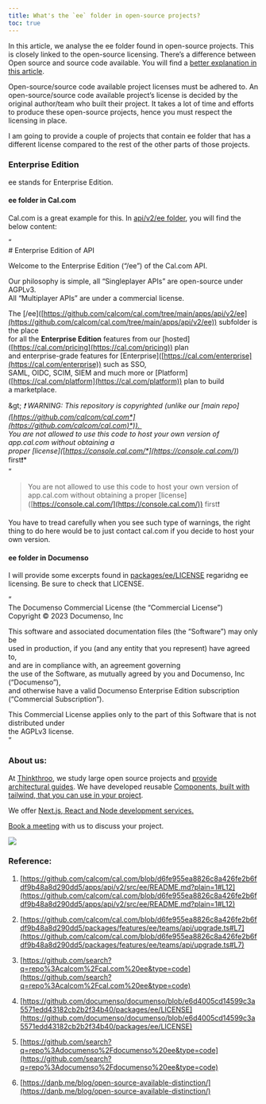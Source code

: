 ```yaml
---
title: What's the `ee` folder in open-source projects?
toc: true
---
```


In this article, we analyse the ee folder found in open-source projects. This is closely linked to the open-source licensing. There’s a difference between Open source and source code available. You will find a [better explanation in this article](https://danb.me/blog/open-source-available-distinction/).

Open-source/source code available project licenses must be adhered to. An open-source/source code available project’s license is decided by the original author/team who built their project. It takes a lot of time and efforts to produce these open-source projects, hence you must respect the licensing in place.

I am going to provide a couple of projects that contain ee folder that has a different license compared to the rest of the other parts of those projects.

### Enterprise Edition

ee stands for Enterprise Edition.

#### ee folder in Cal.com

Cal.com is a great example for this. In [api/v2/ee folder](https://github.com/calcom/cal.com/blob/d6fe955ea8826c8a426fe2b6fdf9b48a8d290dd5/apps/api/v2/src/ee/README.md?plain=1#L12), you will find the below content:

“  
\# Enterprise Edition of API

Welcome to the Enterprise Edition (“/ee”) of the Cal.com API.

Our philosophy is simple, all “Singleplayer APIs” are open-source under AGPLv3.   
All “Multiplayer APIs” are under a commercial license.

The \[/ee\]([https://github.com/calcom/cal.com/tree/main/apps/api/v2/ee](https://github.com/calcom/cal.com/tree/main/apps/api/v2/ee)) subfolder is the place  
for all the **Enterprise Edition** features from our \[hosted\]([https://cal.com/pricing](https://cal.com/pricing)) plan   
and enterprise-grade features for \[Enterprise\]([https://cal.com/enterprise](https://cal.com/enterprise)) such as SSO,   
SAML, OIDC, SCIM, SIEM and much more or \[Platform\]([https://cal.com/platform](https://cal.com/platform)) plan to build   
a marketplace.

\&gt; *❗ WARNING: This repository is copyrighted (unlike our \[main repo\](*[*https://github.com/calcom/cal.com*](https://github.com/calcom/cal.com)*)).   
You are not allowed to use this code to host your own version of app.cal.com without obtaining a   
proper \[license\](*[*https://console.cal.com/*](https://console.cal.com/)*) first❗*  
“

> You are not allowed to use this code to host your own version of app.cal.com without obtaining a proper \[license\]([https://console.cal.com/](https://console.cal.com/)) first❗

You have to tread carefully when you see such type of warnings, the right thing to do here would be to just contact cal.com if you decide to host your own version.

#### ee folder in Documenso

I will provide some excerpts found in [packages/ee/LICENSE](https://github.com/documenso/documenso/blob/e6d4005cd14599c3a5571edd43182cb2b2f34b40/packages/ee/LICENSE) regaridng ee licensing. Be sure to check that LICENSE.

“  
The Documenso Commercial License (the “Commercial License”)  
Copyright © 2023 Documenso, Inc

This software and associated documentation files (the “Software”) may only be  
used in production, if you (and any entity that you represent) have agreed to,  
and are in compliance with, an agreement governing  
the use of the Software, as mutually agreed by you and Documenso, Inc (“Documenso”),  
and otherwise have a valid Documenso Enterprise Edition subscription (“Commercial Subscription”).

This Commercial License applies only to the part of this Software that is not distributed under  
the AGPLv3 license.  
“

### About us:

At [Thinkthroo](https://thinkthroo.com/), we study large open source projects and [provide architectural guides](https://app.thinkthroo.com/architecture). We have developed reusable [Components, built with tailwind, that you can use in your project](https://thinkthroo.com/components).

We offer [Next.js, React and Node development services.](https://thinkthroo.com/components)

[Book a meeting](https://cal.com/team-thinkthroo-dxiovj/consultation?date=2024-10-19&month=2024-10) with us to discuss your project.

![](https://cdn-images-1.medium.com/max/1600/0*NxFtbdT-jz_GGi2N.png)

### Reference:

1. [https://github.com/calcom/cal.com/blob/d6fe955ea8826c8a426fe2b6fdf9b48a8d290dd5/apps/api/v2/src/ee/README.md?plain=1#L12](https://github.com/calcom/cal.com/blob/d6fe955ea8826c8a426fe2b6fdf9b48a8d290dd5/apps/api/v2/src/ee/README.md?plain=1#L12)
    
2. [https://github.com/calcom/cal.com/blob/d6fe955ea8826c8a426fe2b6fdf9b48a8d290dd5/packages/features/ee/teams/api/upgrade.ts#L7](https://github.com/calcom/cal.com/blob/d6fe955ea8826c8a426fe2b6fdf9b48a8d290dd5/packages/features/ee/teams/api/upgrade.ts#L7)
    
3. [https://github.com/search?q=repo%3Acalcom%2Fcal.com%20ee&type=code](https://github.com/search?q=repo%3Acalcom%2Fcal.com%20ee&type=code)
    
4. [https://github.com/documenso/documenso/blob/e6d4005cd14599c3a5571edd43182cb2b2f34b40/packages/ee/LICENSE](https://github.com/documenso/documenso/blob/e6d4005cd14599c3a5571edd43182cb2b2f34b40/packages/ee/LICENSE)
    
5. [https://github.com/search?q=repo%3Adocumenso%2Fdocumenso%20ee&type=code](https://github.com/search?q=repo%3Adocumenso%2Fdocumenso%20ee&type=code)
    
6. [https://danb.me/blog/open-source-available-distinction/](https://danb.me/blog/open-source-available-distinction/)